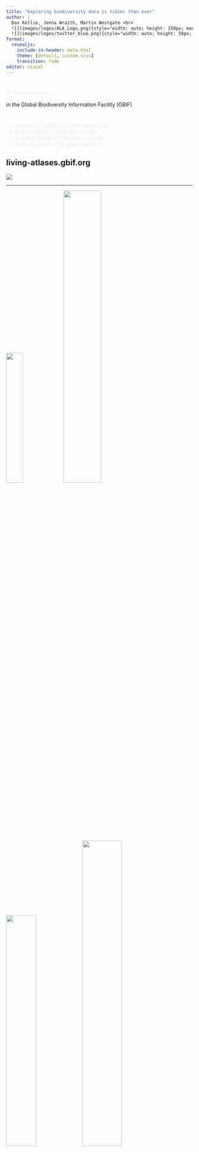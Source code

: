 ```yaml
---
title: "Exploring biodiversity data is tidier than ever"
author: |
  Dax Kellie, Jenna Wraith, Martin Westgate <br>
  ![](images/logos/ALA_Logo.png){style="width: auto; height: 150px; margin-top: 80px"} ![](images/logos/NCRIS_logo.png){style="width: auto; height: 150px; margin-top: 80px"} ![](images/logos/CSIRO_logo.png){style="width: auto; height: 150px; margin-top: 80px"} <br>
  ![](images/logos/twitter_blue.png){style="width: auto; height: 50px; float:left; margin-top: 20px"} <span style = "float:left; margin-top: 20px">   @daxkellie <span/>
format: 
  revealjs: 
    include-in-header: meta.html
    theme: [default, custom.scss] 
    transition: fade
editor: visual
---
```


#  {background-color="#222322" auto-animate="true" transition="convex"}

::: {.r-fit-text style="color: #EEECEA;"}
2.1 billion records
:::

in the Global Biodiversity Information Facility (GBIF)

#  {background-color="#222322" auto-animate="true"}

::: {style="color: #EEECEA;"}
-   Tanzania (TanBIF) - 1.5 million records
-   Brazil (SiBBr) - 23 million records
-   Sweden (SBDI) - 103 million records
-   Australia (ALA) - 112 million records
:::

## living-atlases.gbif.org {background-color="#222322" transition="slide"}

![](images/living_atlases.PNG)

------------------------------------------------------------------------

![](images/logos/ALA_Logo.png){.absolute bottom="30" left="20" height="auto" width="30%"} ![](images/ganggang.jfif){.clipped .absolute top="20" left="-60" height="auto" width="45%"} ![](images/pixie-mushroom.jfif){.clipped .absolute top="238" left="220" height="auto" width="40%"} ![](images/peacock-spider.jfif){.clipped .absolute top="-20" left="460" height="auto" width="46%"} ![](images/sturts-desert-pea.jfif){.clipped .absolute top="260" right="10" height="auto" width="32%"} ![](images/wobbegong.jfif){.clipped .absolute top="0" right="0" height="auto" width="30%"} ![](images/wombat.jfif){.clipped .absolute top="50" left="245" height="auto" width="35%"} ![](images/gecko.jfif){.clipped .absolute bottom="100" left="460" height="auto" width="30%"}

------------------------------------------------------------------------

::: r-hstack
![](images/logos/Rlogo.svg){data-id="box1" height="300"}
:::

##  {background-image="images/logos/tidylogos.png" background-color="#000" background-size="50%" background-position="center" transition="slide"}

## `taxize` & `rgbif` {auto-animate="true" auto-animate-easing="ease-in-out"}

::: r-hstack
![](images/logos/rgbiflogo.png){data-id="box2" auto-animate-delay="0.1" height="250"}

![](images/logos/taxizelogo.png){data-id="box3" auto-animate-delay="0.2" height="250"}
:::

## `taxize` & `rgbif`

```r
library(taxize)
as.tsn(get_tsn("Quercus douglasii"))
```

## `taxize` & `rgbif`

A simple example

```r
library(rgbif)
occ_download(
  pred("taxonKey", 2436775), 
  pred("hasGeospatialIssue", FALSE),
  pred("hasCoordinate", TRUE),
  pred("occurrenceStatus","PRESENT"), 
  pred_not(pred_in("basisOfRecord",c("FOSSIL_SPECIMEN","LIVING_SPECIMEN"))),
  format = "SIMPLE_CSV"
)
```

## `taxize` & `rgbif`

A not-so-simple example

```r
occ_download(
type="and",
    pred("taxonKey", 2436775),
    pred("hasGeospatialIssue", FALSE),
    pred("hasCoordinate", TRUE),
    pred("occurrenceStatus","PRESENT"), 
    pred_gte("year", 1900),
    pred_not(pred_in("basisOfRecord",c("FOSSIL_SPECIMEN","LIVING_SPECIMEN"))),
  pred_or(
    pred("country","ZA"),
    pred("gadm","ETH")
    ),
  pred_or(
    pred_not(pred_in("establishmentMeans",c("MANAGED","INTRODUCED"))),
    pred_isnull("establishmentMeans")
    ),
  pred_or(  
    pred_lt("coordinateUncertaintyInMeters",10000),
    pred_isnull("coordinateUncertaintyInMeters")
    ),
format = "SIMPLE_CSV"
)
```

# `galah` {.galah transition="slide" auto-animate="true"}

![](images/logos/galah_logo.png){.absolute left="30%" top="40%"}

# `galah` {.galah auto-animate="true"}

::: columns
::: {.column width="30%"}
![](images/logos/galah_logo.png)
:::

::: {.column width="70%" style="margin-left:50px;"}
-   Query the ALA (and other national GBIF nodes)
-   Use tidy, pipe-able syntax
:::
:::

# Build a query {.galah}

## Record counts {.galah auto-animate="true" transition-speed="fast"}

```r
#| code-line-numbers: "|3|4|5"
#| output-location: fragment
library(galah)

galah_call() |>
  galah_identify("Eolophus roseicapilla") |> # galahs
  atlas_counts()
```

```r
galah_config(verbose = FALSE)
```

# `galah_filter` \n`galah_group_by` \n`galah_select` {.galah}

## Record counts {.galah auto-animate="true" transition-speed="fast"}

```r
#| code-line-numbers: "|3,4"
galah_call() |>
  galah_identify("Eolophus roseicapilla") |>
  galah_filter(year >= 2010,
               dataResourceName == "iNaturalist Australia") |>
  atlas_counts()
```


## Record counts {.galah auto-animate="true" transition-speed="fast"}

```r
#| code-line-numbers: "|5"
galah_call() |>
  galah_identify("Eolophus roseicapilla") |>
  galah_filter(year >= 2010,
               dataResourceName == "iNaturalist Australia") |>
  galah_group_by(year) |>
  atlas_counts()
```

## Record counts {.galah}

```r
galah_call() |>
  galah_identify("Cacatuidae") |> # cockatoos
  galah_filter(year >= 2019) |>
  galah_group_by(year, dataResourceName) |>
  atlas_counts()
```

## Species lists {.galah auto-animate="true" transition-speed="fast"}

```r
#| code-line-numbers: "|5"
galah_call() |>
  galah_identify("peramelidae") |> # bandicoots & bilbies
  galah_filter(year == 2021,
               cl22 == "New South Wales") |> # cl22 = states/territories id
  atlas_species()
```

![](images/bandicoot.jfif){.clipped .absolute width="300" right="3%" bottom="80"}\

## Species occurrences {.galah}

```r
#| code-line-numbers: "|2|8"
# Enter email
galah_config(email = "dax.kellie@csiro.au")

galah_call() |>
  galah_identify("peramelidae") |>
  galah_filter(year == 2021,
               cl22 == "New South Wales") |> # states/territories
  atlas_occurrences()
```

## Species occurrences {.galah auto-animate="true" transition-speed="fast"}

```r
#| code-line-numbers: "|8"
# Enter email
galah_config(email = "dax.kellie@csiro.au")

galah_call() |>
  galah_identify("peramelidae") |>
  galah_filter(year == 2021,
               cl22 == "New South Wales") |> # states/territories
  galah_select(scientificName, eventDate) |>
  atlas_occurrences()
```

```r
readRDS(file = here::here("data", "table_galah_select.rds"))
```

## Plot species occurrences {.galah}

```r
#| fig-cap: "Observations of Bandicoots & Bilbies in the Atlas of Living Australia in 2021"
#| output-location: slide
#| code-line-numbers: "|6-13|15-17|19-26"
library(galah)
library(ozmaps)
library(sf)
library(ggplot2)

# Enter email
galah_config(email = "dax.kellie@csiro.au")

# Download species occurrences
obs <- galah_call() |>
  galah_identify("peramelidae") |>
  galah_filter(year == 2021) |>
  atlas_occurrences()

# Ensure map uses correct projection
oz_wgs84 <- ozmap_data(data = "country") |>
  st_transform(crs = st_crs("WGS84"))

# Map points
ggplot(data = obs) + 
  geom_sf(data = oz_wgs84, 
          fill = "white") +
  geom_point(aes(x = decimalLongitude,
                 y = decimalLatitude), 
             color = "#78cccc") +
  theme_void()
```

# Query other Living Atlases from `galah`? {.galah}

## GBIF.ES {.galah auto-animate="true" transition-speed="fast"}

```r
galah_config(atlas = "Spain")

galah_call() |> atlas_counts()
```

## Biodiversitäts-Atlas Österreich {.galah auto-animate="true" transition-speed="fast"}

```r
galah_config(atlas = "Austria")

galah_call() |> atlas_counts()
```

# Share ways to code

## atlasoflivingaustralia.github.io/galah {.galah}

![](images/galah-pkgdown.PNG)

## labs.ala.org.au

![](images/ala-labs_home.PNG)

## labs.ala.org.au

![](images/ala-labs_posts.PNG)

## Downloading biodiversity data is tidier than ever

::: columns
::: {.column width="17%"}
![](images/logos/galah_logo.png)
:::

::: {.column width="80%" style="margin-left:15px; margin-right:15px;"}
-   `galah` makes downloading data like wrangling data with `dplyr`

-   Package architecture is flexible for other biodiversity databases

![](images/Varanusvarius.jpeg){.clipped .absolute width="250" right="3%" top="100"}\
![](images/Vanellustricolor.jpeg){.clipped .absolute width="250" right="3%" top="270"}\
![](images/Hydromyschrysogaster.jpeg){.clipped .absolute width="250" right="3%" top="440"}\
:::
:::

# Thank you {background-color="#222322"}

::: columns
::: {.column width="65%"}
```r
knitr::include_graphics("images/logos/ALA_Logo_Stacked_REV-RGB.png")
```
::: {layout-ncol=2}
![](images/logos/NCRIS_logo_REV.png){style="width: auto; height: 130px;"}![](images/logos/CSIRO_logo.png){style="width: auto; height: 130px;"} <br>
:::

![](images/logos/twitter_blue.png){style="width: auto; height: 50px; float:left; margin-top: 15px"} <span style = "float:left; margin-top: 20px; color:#fff; font-size:1em;"> @daxkellie <span/> 
:::

::: {.column width="30%"}
::: scrollable
::: credits
**Image credits**\
[Gang-gang Cockatoo: johnnewm (CC-BY-NC 4.0)](https://biocache.ala.org.au/occurrences/35529f29-2c14-4bc7-8d61-6d55d6ac4054)\
[Peacock Spider: Reiner Richter (CC-BY 4.0)](https://biocache.ala.org.au/occurrences/360a01e1-ed25-4c4a-8b0f-9ab7371e0731)\
[Rough Knob-tail Gecko: dhfischer (CC-BY-NC 4.0)](https://biocache.ala.org.au/occurrences/708029fb-b2d3-4fb1-af31-bcc1babc3adf)\
[Spotted Wobbegong: Michal (CC-BY-NC 4.0)](https://biocache.ala.org.au/occurrences/6f01b5e9-059b-47a0-a473-500313d70a58)\
[Common Wombat: Questagame (CC-BY-NC 4.0)](https://biocache.ala.org.au/occurrences/dda1e192-4319-49e0-91eb-605970f67d74)\
[Pixie's Parasol: fungusamongus2020 (CC-BY-NC 4.0)](https://biocache.ala.org.au/occurrences/08ecbc81-0dee-4348-92f1-c7cfa52887f3)\
[Sturt's Desert Pea: Questagame (CC-BY-NC 4.0)](https://biocache.ala.org.au/occurrences/6afe423e-7889-4f25-a976-c4541c8de75d)\
[Acacia verniciflua: Chris Clarke (CC BY 2.5 AU)](https://biocache.ala.org.au/occurrences/82abadd4-b8e6-4919-a668-fabd734092cc)\
[Varanus varius: Tracey-Ann Hooley (CC BY)](https://images.ala.org.au/image/e1746dc8-1ec6-4bca-a211-82c641a8bb07)\
[Vanellus tricolor: Kym Nicolson (CC BY)](https://images.ala.org.au/image/details?imageId=3698fb4f-a008-4629-a03f-435e7b7ffb85)\
[Southern Brown Bandicoot: Treeswift Wildlife and Nature (CC-BY-NC 4.0)](https://images.ala.org.au/image/b78df3c4-50e0-45b1-a2c5-7a518998fe2e)\
:::
:::
:::
:::




## Search fields {.galah visibility="uncounted"}

```r
library(galah)
galah_config(atlas = "Australia")
```
How to search for **fields** to filter by

```r
# text search to find state/territory field id
search_fields("australian states") # id = cl22
search_field_values("cl22")
```
